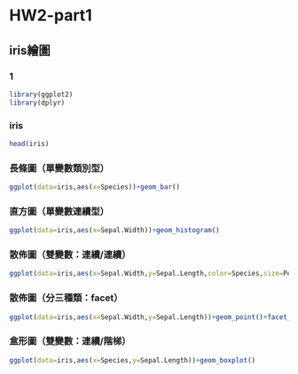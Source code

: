 
# HW2-part1

## iris繪圖

### 1
```r
library(ggplot2)
library(dplyr)

```
### iris
```r
head(iris)
```

### 長條圖（單變數類別型）
```r
ggplot(data=iris,aes(x=Species))+geom_bar()
```

### 直方圖（單變數連續型）
```r
ggplot(data=iris,aes(x=Sepal.Width))+geom_histogram()
```

### 散佈圖（雙變數：連續/連續）
```r
ggplot(data=iris,aes(x=Sepal.Width,y=Sepal.Length,color=Species,size=Petal.Length))+geom_point()
```

### 散佈圖（分三種類：facet）
```r
ggplot(data=iris,aes(x=Sepal.Width,y=Sepal.Length))+geom_point()+facet_wrap(~Species)
```

### 盒形圖（雙變數：連續/階梯）
```r
ggplot(data=iris,aes(x=Species,y=Sepal.Length))+geom_boxplot()
```

